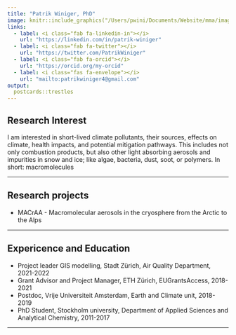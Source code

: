 ```yaml
---
title: "Patrik Winiger, PhD"
image: knitr::include_graphics("/Users/pwini/Documents/Website/mma/images/IMG_20180830_122204.jpg")
links:
  - label: <i class="fab fa-linkedin-in"></i>
    url: "https://linkedin.com/in/patrik-winiger"
  - label: <i class="fab fa-twitter"></i>
    url: "https://twitter.com/PatrikWiniger"
  - label: <i class="fab fa-orcid"></i>
    url: "https://orcid.org/my-orcid"
  - label: <i class="fas fa-envelope"></i>
    url: "mailto:patrikwiniger4@gmail.com"
output:
  postcards::trestles
---
```


## Research Interest  
I am interested in short-lived climate pollutants, their sources, effects on climate, health impacts, and potential mitigation pathways. This includes not only combustion products, but also other light absorbing aerosols and impurities in snow and ice; like algae, bacteria, dust, soot, or polymers. In short: macromolecules

---  

## Research projects  
* MACrAA - Macromolecular aerosols in the cryosphere from the Arctic to the Alps

---  

## Expericence and Education
* Project leader GIS modelling, Stadt Zürich, Air Quality Department, 2021-2022  
* Grant Advisor and Project Manager, ETH Zürich, EUGrantsAccess, 2018-2021  
* Postdoc, Vrije Universiteit Amsterdam, Earth and Climate unit, 2018-2019  
* PhD Student, Stockholm university, Department of Applied Sciences and Analytical Chemistry, 2011-2017  

---  

